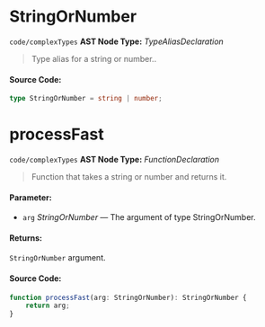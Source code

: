 
<Meta title="code/complexTypes" />

# StringOrNumber

`code/complexTypes`
**AST Node Type:** *TypeAliasDeclaration*

> Type alias for a string or number..

#### Source Code:

```ts
type StringOrNumber = string | number;

```

# processFast

`code/complexTypes`
**AST Node Type:** *FunctionDeclaration*

> Function that takes a string or number and returns it.

#### Parameter:

- `arg` *StringOrNumber* — The argument of type StringOrNumber.
#### Returns:
`StringOrNumber`  argument.

#### Source Code:

```ts
function processFast(arg: StringOrNumber): StringOrNumber {
    return arg;
}

```

